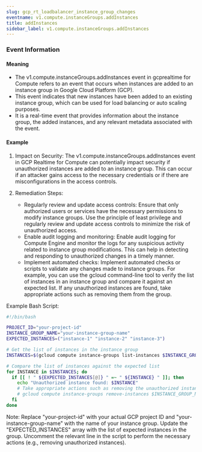 ```yaml
--- 
slug: gcp_rt_loadbalancer_instance_group_changes
eventname: v1.compute.instanceGroups.addInstances
title: addInstances
sidebar_label: v1.compute.instanceGroups.addInstances
---
```

                       
### Event Information

#### Meaning

- The v1.compute.instanceGroups.addInstances event in gcprealtime for Compute refers to an event that occurs when instances are added to an instance group in Google Cloud Platform (GCP).
- This event indicates that new instances have been added to an existing instance group, which can be used for load balancing or auto scaling purposes.
- It is a real-time event that provides information about the instance group, the added instances, and any relevant metadata associated with the event.

#### Example

1. Impact on Security: The v1.compute.instanceGroups.addInstances event in GCP Realtime for Compute can potentially impact security if unauthorized instances are added to an instance group. This can occur if an attacker gains access to the necessary credentials or if there are misconfigurations in the access controls.

2. Remediation Steps:
   - Regularly review and update access controls: Ensure that only authorized users or services have the necessary permissions to modify instance groups. Use the principle of least privilege and regularly review and update access controls to minimize the risk of unauthorized access.
   - Enable audit logging and monitoring: Enable audit logging for Compute Engine and monitor the logs for any suspicious activity related to instance group modifications. This can help in detecting and responding to unauthorized changes in a timely manner.
   - Implement automated checks: Implement automated checks or scripts to validate any changes made to instance groups. For example, you can use the gcloud command-line tool to verify the list of instances in an instance group and compare it against an expected list. If any unauthorized instances are found, take appropriate actions such as removing them from the group.

Example Bash Script:
```bash
#!/bin/bash

PROJECT_ID="your-project-id"
INSTANCE_GROUP_NAME="your-instance-group-name"
EXPECTED_INSTANCES=("instance-1" "instance-2" "instance-3")

# Get the list of instances in the instance group
INSTANCES=$(gcloud compute instance-groups list-instances $INSTANCE_GROUP_NAME --project $PROJECT_ID --zone us-central1-a --format="value(NAME)")

# Compare the list of instances against the expected list
for INSTANCE in $INSTANCES; do
  if [[ ! " ${EXPECTED_INSTANCES[@]} " =~ " ${INSTANCE} " ]]; then
    echo "Unauthorized instance found: $INSTANCE"
    # Take appropriate actions such as removing the unauthorized instance
    # gcloud compute instance-groups remove-instances $INSTANCE_GROUP_NAME --project $PROJECT_ID --zone us-central1-a --instances $INSTANCE
  fi
done
```

Note: Replace "your-project-id" with your actual GCP project ID and "your-instance-group-name" with the name of your instance group. Update the "EXPECTED_INSTANCES" array with the list of expected instances in the group. Uncomment the relevant line in the script to perform the necessary actions (e.g., removing unauthorized instances).


 